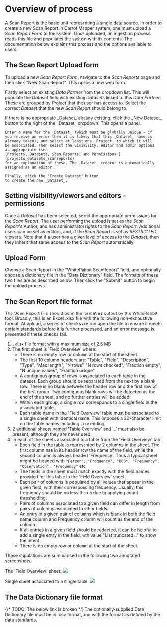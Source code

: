 
# Overview of process

A Scan Report is the basic unit representing a single data source.
In order to create a new Scan Report in Carrot Mapper system,
one must upload a _Scan Report Form_ to the system. Once uploaded,
an ingestion process reads this file and populates the system with
its contents. The documentation below explains this process and the
options available to users.

## The Scan Report Upload form

To upload a new _Scan Report Form_, navigate to the _Scan Reports_
page and then click "New Scan Report". This opens a new web form.

Firstly select an existing _Data Partner_ from the dropdown list.
This will populate the _Dataset_ field with existing _Datasets_
linked to this _Data Partner_. These are grouped by _Project_ that
the user has access to. Select the correct _Dataset_ that the new
_Scan Report_ should belong to.

<Callout type="info">
  If there is no appropriate _Dataset_ already existing, click the
    _New Dataset_ button to the right of the _Dataset_ dropdown. This opens
    a panel.

    Enter a name for the _Dataset_ (which must be globally unique - if
    you receive an error then it is likely that this _Dataset_ name is
    already taken), and select at least one _Project_ to which it will
    be associated. Then select the visibility, editor and admin options
    as appropriate (see
    [Projects, Datasets, Scan Reports, and Permissions ](projects_datasets_scanreports)
    for an explanation of these. The _Dataset_ creator is automatically
    assigned as an editor.

    Finally, click the "Create Dataset" button
    to create the new _Dataset_.

</Callout>

## Setting visibility/viewers and editors - permissions

Once a _Dataset_ has been selected, select the appropriate
permissions for the _Scan Report_. The user performing the upload
is set as the _Scan Report_'s Author, and has administrator rights
to the _Scan Report_. Additional users can be set as editors, and,
if the _Scan Report_ is set as _RESTRICTED_, viewers. Note that
if a user has a given level of access to the _Dataset_, then they
inherit that same access to the _Scan Report_ automatically.

## Upload Form

Choose a Scan Report in the "WhiteRabbit ScanReport" field, and
optionally choose a dictionary file in the "Data Dictionary" field.
The formats of these two files are as described below. Then click
the "Submit" button to begin the upload process.

## The Scan Report file format

The Scan Report File should be in the format as output by the
WhiteRabbit tool. Broadly, this is an Excel .xlsx file with the
following non-exhaustive format. At upload, a series of checks are
run upon the file to ensure it meets certain standards before it
is further processed, and an error message is presented if these
checks fail.

1. `.xlsx` file format with a maximum size of 2.5 MB
2. The first sheet is 'Field Overview' where:
   - There is no empty row or column at the start of the sheet.
   - The first 10 column headers are:
     "Table",
     "Field",
     "Description",
     "Type",
     "Max length",
     "N rows",
     "N rows checked",
     "Fraction empty",
     "N unique values",
     "Fraction unique"
   - A contiguous group of rows is associated to each table in the
     dataset. Each group should be separated from the next by a
     blank row. There is no blank between the header row and the
     first row of the first group. Two contiguous blank rows will be
     detected as the end of the sheet, and no further entries will be
     added.
   - Within each group, a single row corresponds to a single field
     in the associated table.
   - Each table name in the 'Field Overview' table must be associated
     to a single sheet with identical name. This imposes a 30-character
     limit on the table names including `.csv` ending.
3. 2 additional sheets named 'Table Overview' and '\_' must also be
   present, although they are never used.
4. In each of the sheets associated to a table from the 'Field Overview'
   tab:
   - Each field in the table is represented by 2 columns in the sheet.
     The first column has in its header row the name of the field, while
     the second column is always headed 'Frequency'. Thus a typical sheet
     might be headed with `"Person", "Frequency", "DOB", "Frequency",
"Observation", "Frequency"` etc.
   - The fields in the sheet must match exactly with the field names
     provided for this table in the 'Field Overview' sheet.
   - Each pair of columns is populated by all values that appear in the
     given field, with their corresponding frequency. Usually, this
     frequency should be no less than 5 due to applying count thresholding.
   - Pairs of columns associated to a given field can differ in length
     from pairs of columns associated to other fields.
   - An entry in a given pair of columns which is blank in both the field
     name column and Frequency column will count as the end of the column.
   - If all entries in a given field should be redacted, it can be helpful
     to add a single entry in the field, wth value "List truncated..." to
     show the intent.
   - There is no empty row or column at the start of the sheet.

These stipulations are summarised in the following two annotated screenshots.

The 'Field Overview' sheet:
![](/docs/scanreport_format1.png)

Single sheet associated to a single table:
![](/docs/scanreport_format2.png)

## The Data Dictionary file format

{/* TODO: The below link is broken */}
The optionally-supplied Data Dictionary file must be in .csv format, and
with the format as defined by the [data standards](/standards).
